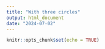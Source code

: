 ```yaml
---
title: "With three circles"
output: html_document
date: "2024-07-02"
---
```


```r
knitr::opts_chunk$set(echo = TRUE)
```

